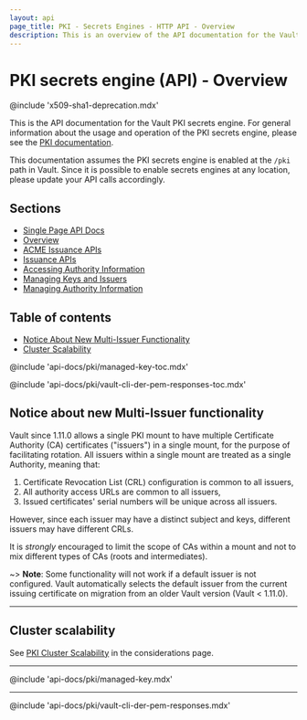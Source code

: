 ```yaml
---
layout: api
page_title: PKI - Secrets Engines - HTTP API - Overview
description: This is an overview of the API documentation for the Vault PKI secrets engine.
---
```


# PKI secrets engine (API) - Overview

@include 'x509-sha1-deprecation.mdx'

This is the API documentation for the Vault PKI secrets engine. For general
information about the usage and operation of the PKI secrets engine, please see
the [PKI documentation](/vault/docs/secrets/pki).

This documentation assumes the PKI secrets engine is enabled at the `/pki` path
in Vault. Since it is possible to enable secrets engines at any location, please
update your API calls accordingly.

## Sections

- [Single Page API Docs](/api-docs/secret/pki)
- [Overview](/api-docs/secret/pki/overview)
- [ACME Issuance APIs](/api-docs/secret/pki/acme-issuance)
- [Issuance APIs](/api-docs/secret/pki/issuance)
- [Accessing Authority Information](/api-docs/secret/pki/accessing-authority-information)
- [Managing Keys and Issuers](/api-docs/secret/pki/managing-keys-and-issuers)
- [Managing Authority Information](/api-docs/secret/pki/managing-authority-information)

## Table of contents

- [Notice About New Multi-Issuer Functionality](#notice-about-new-multi-issuer-functionality)
- [Cluster Scalability](#cluster-scalability)

@include 'api-docs/pki/managed-key-toc.mdx'

@include 'api-docs/pki/vault-cli-der-pem-responses-toc.mdx'

## Notice about new Multi-Issuer functionality

Vault since 1.11.0 allows a single PKI mount to have multiple Certificate
Authority (CA) certificates ("issuers") in a single mount, for the purpose
of facilitating rotation. All issuers within a single mount are treated as a
single Authority, meaning that:

 1. Certificate Revocation List (CRL) configuration is common to all issuers,
 2. All authority access URLs are common to all issuers,
 3. Issued certificates' serial numbers will be unique across all issuers.

However, since each issuer may have a distinct subject and keys, different
issuers may have different CRLs.

It is _strongly_ encouraged to limit the scope of CAs within a mount and not
to mix different types of CAs (roots and intermediates).

~> **Note**: Some functionality will not work if a default issuer is not
   configured. Vault automatically selects the default issuer from the
   current issuing certificate on migration from an older Vault version
   (Vault < 1.11.0).

---

## Cluster scalability

See [PKI Cluster Scalability](/vault/docs/secrets/pki/considerations#cluster-scalability) in the considerations page.

---

@include 'api-docs/pki/managed-key.mdx'

---

@include 'api-docs/pki/vault-cli-der-pem-responses.mdx'
